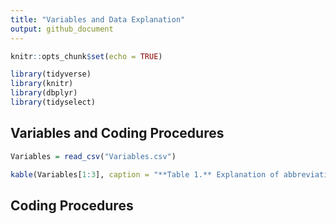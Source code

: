 ```yaml
---
title: "Variables and Data Explanation"
output: github_document
---
```


```r
knitr::opts_chunk$set(echo = TRUE)
```

```r
library(tidyverse)
library(knitr)
library(dbplyr)
library(tidyselect)
```

## Variables and Coding Procedures

```r
Variables = read_csv("Variables.csv")

kable(Variables[1:3], caption = "**Table 1.** Explanation of abbreviations used in data coding throughout this RProject.")
```

## Coding Procedures